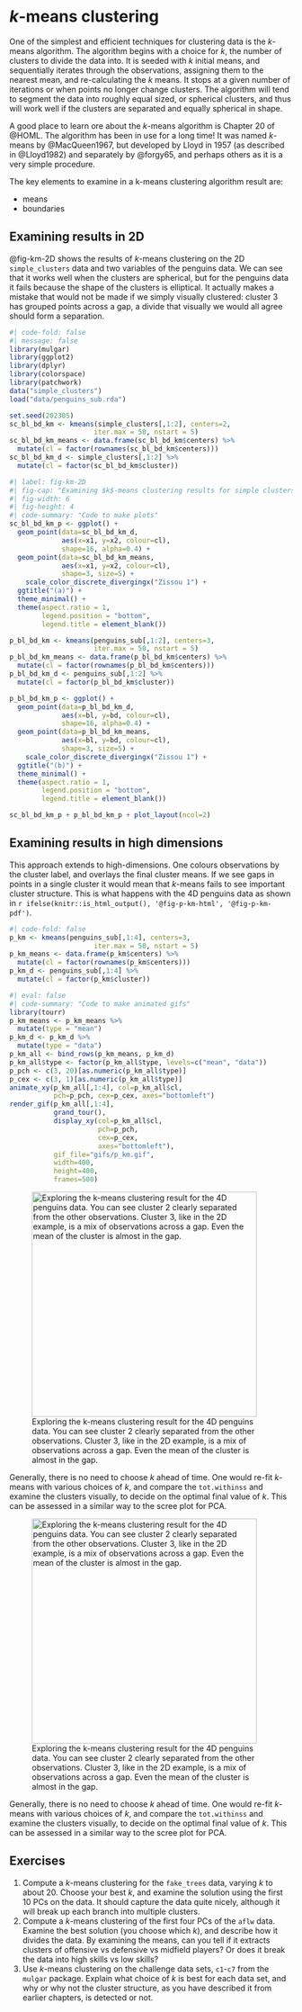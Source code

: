 # $k$-means clustering {#sec-kmeans}

One of the simplest and efficient techniques for clustering data is the $k$-means algorithm. The algorithm begins with a choice for $k$, the number of clusters to divide the data into. It is seeded with $k$ initial means, and sequentially iterates through the observations, assigning them to the nearest mean, and re-calculating the $k$ means. It stops at a given number of iterations or when points no longer change clusters. The algorithm will tend to segment the data into roughly equal sized, or spherical clusters, and thus will work well if the clusters are separated and equally spherical in shape. 

A good place to learn ore about the $k$-means algorithm is Chapter 20 of @HOML. The algorithm has been in use for a long time! It was named $k$-means by @MacQueen1967, but developed by Lloyd in 1957 (as described in @Lloyd1982) and separately by @forgy65, and perhaps others as it is a very simple procedure.

::: {.content-visible when-format="html"}
::: info
The key elements to examine in a k-means clustering algorithm result  are:

- means 
- boundaries

:::
:::

::: {.content-visible when-format="pdf"}
\infobox{The key elements to examine in a k-means clustering algorithm result  are:
\begin{itemize}
\item means 
\item boundaries 
\end{itemize}}
:::

## Examining results in 2D

@fig-km-2D shows the results of $k$-means clustering on the 2D `simple_clusters` data and two variables of the penguins data. We can see that it works well when the clusters are spherical, but for the penguins data it fails because the shape of the clusters is elliptical. It actually makes a mistake that would not be made if we simply visually clustered: cluster 3 has grouped points across a gap, a divide that visually we would all agree should form a separation.


```r
#| code-fold: false
#| message: false
library(mulgar)
library(ggplot2)
library(dplyr)
library(colorspace)
library(patchwork)
data("simple_clusters")
load("data/penguins_sub.rda")

set.seed(202305)
sc_bl_bd_km <- kmeans(simple_clusters[,1:2], centers=2, 
                     iter.max = 50, nstart = 5)
sc_bl_bd_km_means <- data.frame(sc_bl_bd_km$centers) %>%
  mutate(cl = factor(rownames(sc_bl_bd_km$centers)))
sc_bl_bd_km_d <- simple_clusters[,1:2] %>% 
  mutate(cl = factor(sc_bl_bd_km$cluster))
```

```r
#| label: fig-km-2D
#| fig-cap: "Examining $k$-means clustering results for simple clusters (a) and two variables of the penguins data (b). The means are indicated by a $+$. The results are perfect for the simple clusters but not for the penguins data. The penguin clusters are elliptically shaped which is not captured by $k$-means. Cluster 3 has observations grouped across a gap in the data."
#| fig-width: 6
#| fig-height: 4
#| code-summary: "Code to make plots"
sc_bl_bd_km_p <- ggplot() +
  geom_point(data=sc_bl_bd_km_d, 
             aes(x=x1, y=x2, colour=cl), 
             shape=16, alpha=0.4) +
  geom_point(data=sc_bl_bd_km_means, 
             aes(x=x1, y=x2, colour=cl), 
             shape=3, size=5) +
    scale_color_discrete_divergingx("Zissou 1") +
  ggtitle("(a)") +
  theme_minimal() +
  theme(aspect.ratio = 1, 
        legend.position = "bottom",
        legend.title = element_blank()) 

p_bl_bd_km <- kmeans(penguins_sub[,1:2], centers=3, 
                     iter.max = 50, nstart = 5)
p_bl_bd_km_means <- data.frame(p_bl_bd_km$centers) %>%
  mutate(cl = factor(rownames(p_bl_bd_km$centers)))
p_bl_bd_km_d <- penguins_sub[,1:2] %>% 
  mutate(cl = factor(p_bl_bd_km$cluster))

p_bl_bd_km_p <- ggplot() +
  geom_point(data=p_bl_bd_km_d, 
             aes(x=bl, y=bd, colour=cl), 
             shape=16, alpha=0.4) +
  geom_point(data=p_bl_bd_km_means, 
             aes(x=bl, y=bd, colour=cl), 
             shape=3, size=5) +
    scale_color_discrete_divergingx("Zissou 1") +
  ggtitle("(b)") +
  theme_minimal() +
  theme(aspect.ratio = 1, 
        legend.position = "bottom",
        legend.title = element_blank()) 

sc_bl_bd_km_p + p_bl_bd_km_p + plot_layout(ncol=2)
```

## Examining results in high dimensions

This approach extends to high-dimensions. One colours observations by the cluster label, and overlays the final cluster means. If we see gaps in points in a single cluster it would mean that $k$-means fails to see important cluster structure. This is what happens with the 4D penguins data as shown in `r ifelse(knitr::is_html_output(), '@fig-p-km-html', '@fig-p-km-pdf')`.

```r
#| code-fold: false
p_km <- kmeans(penguins_sub[,1:4], centers=3, 
                     iter.max = 50, nstart = 5)
p_km_means <- data.frame(p_km$centers) %>%
  mutate(cl = factor(rownames(p_km$centers)))
p_km_d <- penguins_sub[,1:4] %>% 
  mutate(cl = factor(p_km$cluster))
```

```r
#| eval: false
#| code-summary: "Code to make animated gifs"
library(tourr)
p_km_means <- p_km_means %>%
  mutate(type = "mean")
p_km_d <- p_km_d %>%
  mutate(type = "data")
p_km_all <- bind_rows(p_km_means, p_km_d)
p_km_all$type <- factor(p_km_all$type, levels=c("mean", "data"))
p_pch <- c(3, 20)[as.numeric(p_km_all$type)]
p_cex <- c(3, 1)[as.numeric(p_km_all$type)]
animate_xy(p_km_all[,1:4], col=p_km_all$cl, 
           pch=p_pch, cex=p_cex, axes="bottomleft")
render_gif(p_km_all[,1:4],
           grand_tour(),
           display_xy(col=p_km_all$cl, 
                      pch=p_pch, 
                      cex=p_cex, 
                      axes="bottomleft"),
           gif_file="gifs/p_km.gif",
           width=400,
           height=400,
           frames=500)
```

::: {.content-visible when-format="html"}

![Exploring the k-means clustering result for the 4D penguins data. You can see cluster 2 clearly separated from the other observations. Cluster 3, like in the 2D example, is a mix of observations across a gap. Even the mean of the cluster is almost in the gap. ](gifs/p_km.gif){#fig-p-km-html fig-alt="FIX ME" width=400}

Generally, there is no need to choose $k$ ahead of time. One would re-fit $k$-means with various choices of $k$, and compare the `tot.withinss` and examine the clusters visually, to decide on the optimal final value of $k$. This can be assessed in a similar way to the scree plot for PCA. 
:::

::: {.content-visible when-format="pdf"}

![Exploring the k-means clustering result for the 4D penguins data. You can see cluster 2 clearly separated from the other observations. Cluster 3, like in the 2D example, is a mix of observations across a gap. Even the mean of the cluster is almost in the gap. ](){#fig-p-km-pdf fig-alt="FIX ME" width=400}

Generally, there is no need to choose $k$ ahead of time. One would re-fit $k$-means with various choices of $k$, and compare the `tot.withinss` and examine the clusters visually, to decide on the optimal final value of $k$. This can be assessed in a similar way to the scree plot for PCA. 
:::

## Exercises {-}

1. Compute a $k$-means clustering for the `fake_trees` data, varying $k$ to about 20. Choose your best $k$, and examine the solution using the first 10 PCs on the data. It should capture the data quite nicely, although it will break up each branch into multiple clusters.
2. Compute a $k$-means clustering of the first four PCs of the `aflw` data. Examine the best solution (you choose which $k$), and describe how it divides the data. By examining the means, can you tell if it extracts clusters of offensive vs defensive vs midfield players? Or does it break the data into high skills vs low skills?
3. Use $k$-means clustering on the challenge data sets, `c1`-`c7` from the `mulgar` package. Explain what choice of $k$ is best for each data set, and why or why not the cluster structure, as you have described it from earlier chapters, is detected or not.

